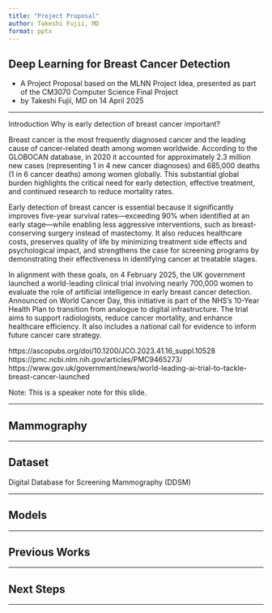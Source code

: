 ```yaml
---
title: "Project Proposal"
author: Takeshi Fujii, MD
format: pptx
---
```


## Deep Learning for Breast Cancer Detection

- A Project Proposal based on the MLNN Project Idea, presented as part of the CM3070 Computer Science Final Project
- by Takeshi Fujii, MD on 14 April 2025

---

Introduction
Why is early detection of breast cancer important?

Breast cancer is the most frequently diagnosed cancer and the leading cause of cancer-related death among women worldwide. According to the GLOBOCAN database, in 2020 it accounted for approximately 2.3 million new cases (representing 1 in 4 new cancer diagnoses) and 685,000 deaths (1 in 6 cancer deaths) among women globally. This substantial global burden highlights the critical need for early detection, effective treatment, and continued research to reduce mortality rates.

Early detection of breast cancer is essential because it significantly improves five-year survival rates—exceeding 90% when identified at an early stage—while enabling less aggressive interventions, such as breast-conserving surgery instead of mastectomy. It also reduces healthcare costs, preserves quality of life by minimizing treatment side effects and psychological impact, and strengthens the case for screening programs by demonstrating their effectiveness in identifying cancer at treatable stages.

In alignment with these goals, on 4 February 2025, the UK government launched a world-leading clinical trial involving nearly 700,000 women to evaluate the role of artificial intelligence in early breast cancer detection. Announced on World Cancer Day, this initiative is part of the NHS’s 10-Year Health Plan to transition from analogue to digital infrastructure. The trial aims to support radiologists, reduce cancer mortality, and enhance healthcare efficiency. It also includes a national call for evidence to inform future cancer care strategy.

https://ascopubs.org/doi/10.1200/JCO.2023.41.16_suppl.10528
https://pmc.ncbi.nlm.nih.gov/articles/PMC9465273/
https://www.gov.uk/government/news/world-leading-ai-trial-to-tackle-breast-cancer-launched

Note:
This is a speaker note for this slide.

---

## Mammography

---

## Dataset

Digital Database for Screening Mammography (DDSM)

---

## Models

---

## Previous Works

---

## Next Steps

---
